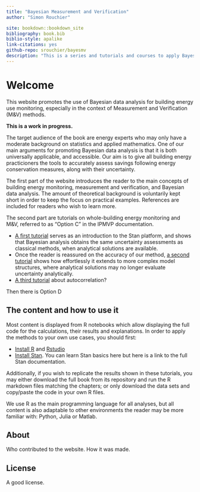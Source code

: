 ```yaml
--- 
title: "Bayesian Measurement and Verification"
author: "Simon Rouchier"

site: bookdown::bookdown_site
bibliography: book.bib
biblio-style: apalike
link-citations: yes
github-repo: srouchier/bayesmv
description: "This is a series and tutorials and courses to apply Bayesian statistics to measurement and verification"
---
```


# Welcome {-}

This website promotes the use of Bayesian data analysis for building energy use monitoring, especially in the context of 
Measurement and Verification (M&V) methods.

**This is a work in progress.**

The target audience of the book are energy experts who may only have a moderate background on statistics and applied mathematics. One of our main arguments for promoting Bayesian data analysis is that it is both universally applicable, and accessible. Our aim is to give all building energy practicioners the tools to accurately assess savings following energy conservation measures, along with their uncertainty.

The first part of the website introduces the reader to the main concepts of building energy monitoring, measurement and verification, and Bayesian data analysis. The amount of theoretical background is voluntarily kept short in order to keep the focus on practical examples. References are included for readers who wish to learn more.

The second part are tutorials on whole-building energy monitoring and M&V, referred to as "Option C" in the IPMVP documentation.

* [A first tutorial](#optClinreg) serves as an introduction to the Stan platform, and shows that Bayesian analysis obtains the same uncertainty assessments as classical methods, when analytical solutions are available.
* Once the reader is reassured on the accuracy of our method, [a second tutorial](#optCchangepoint) shows how effortlessly it extends to more complex model structures, where analytical solutions may no longer evaluate uncertainty analytically.
* [A third tutorial](#optCautocorrA) about autocorrelation?

Then there is Option D

## The content and how to use it {.unnumbered}

Most content is displayed from R notebooks which allow displaying the full code for the calculations, their results and explanations. In order to apply the methods to your own use cases, you should first:

* [Install R](https://cran.rstudio.com/) and [Rstudio](https://posit.co/)
* [Install Stan](https://mc-stan.org/). You can learn Stan basics here but here is a link to the full Stan documentation.

Additionally, if you wish to replicate the results shown in these tutorials, you may either download the full book from its repository and run the R markdown files matching the chapters; or only download the data sets and copy/paste the code in your own R files.

We use R as the main programming language for all analyses, but all content is also adaptable to other environments the reader may be more familiar with: Python, Julia or Matlab.

## About {.unnumbered}

Who contributed to the website. How it was made.

## License {.unnumbered}

A good license.
